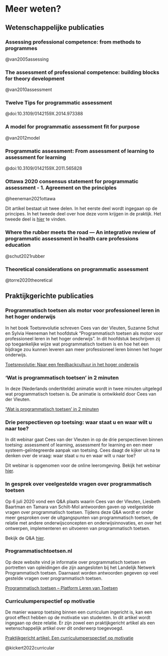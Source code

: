 # Meer weten?

## Wetenschappelijke publicaties 

### Assessing professional competence: from methods to programmes 

@van2005assessing

### The assessment of professional competence: building blocks for theory development 

@van2010assessment 

### Twelve Tips for programmatic assessment  

@doi:10.3109/0142159X.2014.973388

### A model for programmatic assessment fit for purpose 

@van2012model 

### Programmatic assessment: From assessment of learning to assessment for learning 

@doi:10.3109/0142159X.2011.565828

### Ottawa 2020 consensus statement for programmatic assessment - 1. Agreement on the principles 

@heeneman2021ottawa

Dit artikel bestaat uit twee delen. In het eerste deel wordt ingegaan op de principes. In het tweede deel over hoe deze vorm krijgen in de praktijk. Het tweede deel is [hier](./bronnen/20_Ottowa_2020.pdf) te vinden.

### Where the rubber meets the road — An integrative review of programmatic assessment in health care professions education 

@schut2021rubber

### Theoretical considerations on programmatic assessment 

@torre2020theoretical

## Praktijkgerichte publicaties

### Programmatisch toetsen als motor voor professioneel leren in het hoger onderwijs 

In het boek Toetsrevolutie schreven Cees van der Vleuten, Suzanne Schut en Sylvia Heeneman het hoofdstuk “Programmatisch toetsen als motor voor professioneel leren in het hoger onderwijs". In dit hoofdstuk beschrijven zij op toegankelijke wijze wat programmatisch toetsen is en hoe het een bijdrage zou kunnen leveren aan meer professioneel leren binnen het hoger onderwijs.  

[Toetsrevolutie: Naar een feedbackcultuur in het hoger onderwijs](./bronnen/27_Toetsrevolutie.pdf)

### ‘Wat is programmatisch toetsen’ in 2 minuten 

In deze (Nederlands ondertitelde) animatie wordt in twee minuten uitgelegd wat programmatisch toetsen is. De animatie is ontwikkeld door Cees van der Vleuten. 

['Wat is programmatisch toetsen' in 2 minuten](./bronnen/80_Animatie_PT.mp4)

### Drie perspectieven op toetsing: waar staat u en waar wilt u naar toe? 

In dit webinar gaat Cees van der Vleuten in op de drie perspectieven binnen toetsing: assessment of learning, assessment for learning en een meer systeem-geïntegreerde aanpak van toetsing. Cees daagt de kijker uit na te denken over de vraag: waar staat u nu en waar wilt u naar toe?  

Dit webinar is opgenomen voor de online leeromgeving. Bekijk het webinar [hier](https://www.youtube.com/watch?v=0AzX_QXl3N4).

### In gesprek over veelgestelde vragen over programmatisch toetsen 

Op 6 juli 2020 vond een Q&A plaats waarin Cees van der Vleuten, Liesbeth Baartman en Tamara van Schilt-Mol antwoorden gaven op veelgestelde vragen over programmatisch toetsen. Tijdens deze Q&A wordt er onder meer gesproken over de uitgangspunten van programmatisch toetsen, de relatie met andere onderwijsconcepten en onderwijsinnovaties, en over het ontwerpen, implementeren en uitvoeren van programmatisch toetsen. 

Bekijk de Q&A [hier](https://video.han.nl/P2G/Player/Player.aspx?id=cCjdDl).

### Programmatischtoetsen.nl  

Op deze website vind je informatie over programmatisch toetsen en portretten van opleidingen die zijn aangesloten bij het Landelijk Netwerk Programmatisch toetsen. Daarnaast worden antwoorden gegeven op veel gestelde vragen over programmatisch toetsen. 

[Programmatisch toetsen – Platform Leren van Toetsen](https://www.programmatischtoetsen.nl)

### Curriculumperspectief op motivatie 

De manier waarop toetsing binnen een curriculum ingericht is, kan een groot effect hebben op de motivatie van studenten. In dit artikel wordt ingegaan op deze relatie. Er zijn zowel een praktijkgericht artikel als een wetenschappelijk artikel over dit onderwerp toegevoegd. 

[Praktijkgericht artikel: Een curriculumperspectief op motivatie](./bronnen/102_Kickert_Curriculumperspectief.pdf)

@kickert2022curricular
